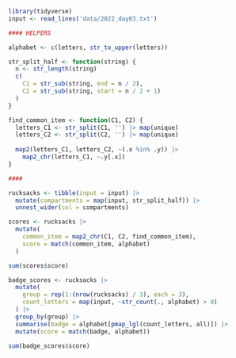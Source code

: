 

```r
library(tidyverse)
input <- read_lines('data/2022_day03.txt')

#### HELPERS

alphabet <- c(letters, str_to_upper(letters)) 

str_split_half <- function(string) {
  n <- str_length(string)
  c(
    C1 = str_sub(string, end = n / 2), 
    C2 = str_sub(string, start = n / 2 + 1)
  )
}

find_common_item <- function(C1, C2) {
  letters_C1 <- str_split(C1, '') |> map(unique) 
  letters_C2 <- str_split(C2, '') |> map(unique) 
  
  map2(letters_C1, letters_C2, ~(.x %in% .y)) |> 
    map2_chr(letters_C1, ~.y[.x])
}

####

rucksacks <- tibble(input = input) |> 
  mutate(compartments = map(input, str_split_half)) |> 
  unnest_wider(col = compartments)

scores <- rucksacks |> 
  mutate(
    common_item = map2_chr(C1, C2, find_common_item),
    score = match(common_item, alphabet)
  )

sum(scores$score)

```

```r
badge_scores <- rucksacks |> 
  mutate(
    group = rep(1:(nrow(rucksacks) / 3), each = 3),
    count_letters = map(input, ~str_count(., alphabet) > 0)
  ) |> 
  group_by(group) |> 
  summarise(badge = alphabet[pmap_lgl(count_letters, all)]) |> 
  mutate(score = match(badge, alphabet)) 

sum(badge_scores$score)
```

